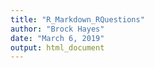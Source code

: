 ```yaml
---
title: "R_Markdown_RQuestions"
author: "Brock Hayes"
date: "March 6, 2019"
output: html_document
---
```

